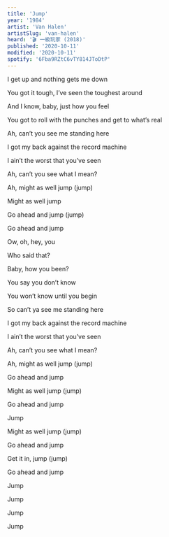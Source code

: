 ```yaml
---
title: 'Jump'
year: '1984'
artist: 'Van Halen'
artistSlug: 'van-halen'
heard: '🎬 一級玩家 (2018)'
published: '2020-10-11'
modified: '2020-10-11'
spotify: '6Fba9RZtC6vTY814JToDtP'
---
```


<LyricSection>

I get up and nothing gets me down

You got it tough, I&rsquo;ve seen the toughest around

And I know, baby, just how you feel

You got to roll with the punches and get to what&rsquo;s real

</LyricSection>

<LyricSection>

Ah, can&rsquo;t you see me standing here

I got my back against the record machine

I ain&rsquo;t the worst that you&rsquo;ve seen

Ah, can&rsquo;t you see what I mean?

</LyricSection>

<LyricSection>

Ah, might as well jump (jump)

Might as well jump

Go ahead and jump (jump)

Go ahead and jump

Ow, oh, hey, you

Who said that?

Baby, how you been?

You say you don&rsquo;t know

You won&rsquo;t know until you begin

</LyricSection>

<LyricSection>

So can&rsquo;t ya see me standing here

I got my back against the record machine

I ain&rsquo;t the worst that you&rsquo;ve seen

Ah, can&rsquo;t you see what I mean?

</LyricSection>

<LyricSection>

Ah, might as well jump (jump)

Go ahead and jump

Might as well jump (jump)

Go ahead and jump

Jump


</LyricSection>

<LyricSection>

Might as well jump (jump)

Go ahead and jump

Get it in, jump (jump)

Go ahead and jump

Jump

Jump

Jump

Jump

</LyricSection>
